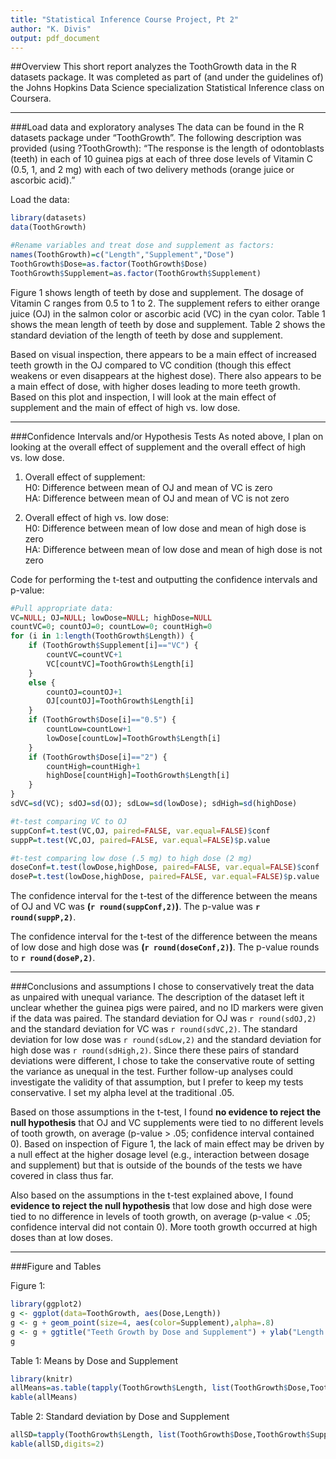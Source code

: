 ```yaml
---
title: "Statistical Inference Course Project, Pt 2"
author: "K. Divis"
output: pdf_document
---
```


##Overview
This short report analyzes the ToothGrowth data in the R datasets package. It was completed as part of (and under the guidelines of) the Johns Hopkins Data Science specialization Statistical Inference class on Coursera.

***

###Load data and exploratory analyses
The data can be found in the R datasets package under "ToothGrowth". The following description was provided (using ?ToothGrowth): "The response is the length of odontoblasts (teeth) in each of 10 guinea pigs at each of three dose levels of Vitamin C (0.5, 1, and 2 mg) with each of two delivery methods (orange juice or ascorbic acid)."  

Load the data:

```r
library(datasets)
data(ToothGrowth)

#Rename variables and treat dose and supplement as factors:
names(ToothGrowth)=c("Length","Supplement","Dose")
ToothGrowth$Dose=as.factor(ToothGrowth$Dose)
ToothGrowth$Supplement=as.factor(ToothGrowth$Supplement)

```  

Figure 1 shows length of teeth by dose and supplement. The dosage of Vitamin C ranges from 0.5 to 1 to 2. The supplement refers to either orange juice (OJ) in the salmon color or ascorbic acid (VC) in the cyan color. 
Table 1 shows the mean length of teeth by dose and supplement. Table 2 shows the standard deviation of the length of teeth by dose and supplement.  

Based on visual inspection, there appears to be a main effect of increased teeth growth in the OJ compared to VC condition (though this effect weakens or even disappears at the highest dose). There also appears to be a main effect of dose, with higher doses leading to more teeth growth. Based on this plot and inspection, I will look at the main effect of supplement and the main of effect of high vs. low dose.  

***
###Confidence Intervals and/or Hypothesis Tests
As noted above, I plan on looking at the overall effect of supplement and the overall effect of high vs. low dose.  
  
  1. Overall effect of supplement:  
  H0: Difference between mean of OJ and mean of VC is zero  
  HA: Difference between mean of OJ and mean of VC is not zero  
  
  2. Overall effect of high vs. low dose:  
  H0: Difference between mean of low dose and mean of high dose is zero  
  HA: Difference between mean of low dose and mean of high dose is not zero

Code for performing the t-test and outputting the confidence intervals and p-value:
```r
#Pull appropriate data:
VC=NULL; OJ=NULL; lowDose=NULL; highDose=NULL
countVC=0; countOJ=0; countLow=0; countHigh=0
for (i in 1:length(ToothGrowth$Length)) {
    if (ToothGrowth$Supplement[i]=="VC") {
        countVC=countVC+1
        VC[countVC]=ToothGrowth$Length[i]
    }
    else {
        countOJ=countOJ+1
        OJ[countOJ]=ToothGrowth$Length[i]
    }
    if (ToothGrowth$Dose[i]=="0.5") {
        countLow=countLow+1
        lowDose[countLow]=ToothGrowth$Length[i]
    }
    if (ToothGrowth$Dose[i]=="2") {
        countHigh=countHigh+1
        highDose[countHigh]=ToothGrowth$Length[i]
    }
}
sdVC=sd(VC); sdOJ=sd(OJ); sdLow=sd(lowDose); sdHigh=sd(highDose)

#t-test comparing VC to OJ
suppConf=t.test(VC,OJ, paired=FALSE, var.equal=FALSE)$conf
suppP=t.test(VC,OJ, paired=FALSE, var.equal=FALSE)$p.value

#t-test comparing low dose (.5 mg) to high dose (2 mg)
doseConf=t.test(lowDose,highDose, paired=FALSE, var.equal=FALSE)$conf
doseP=t.test(lowDose,highDose, paired=FALSE, var.equal=FALSE)$p.value
```

The confidence interval for the t-test of the difference between the means of OJ and VC was **(`r round(suppConf,2)`)**. The p-value was **`r round(suppP,2)`**.  

The confidence interval for the t-test of the difference between the means of low dose and high dose was **(`r round(doseConf,2)`)**. The p-value rounds to **`r round(doseP,2)`**.

***

###Conclusions and assumptions
I chose to conservatively treat the data as unpaired with unequal variance. The description of the dataset left it unclear whether the guinea pigs were paired, and no ID markers were given if the data was paired. The standard deviation for OJ was `r round(sdOJ,2)` and the standard deviation for VC was `r round(sdVC,2)`. The standard deviation for low dose was `r round(sdLow,2)` and the standard deviation for high dose was `r round(sdHigh,2)`. Since there these pairs of standard deviations were different, I chose to take the conservative route of setting the variance as unequal in the test. Further follow-up analyses could investigate the validity of that assumption, but I prefer to keep my tests conservative. I set my alpha level at the traditional .05.   

Based on those assumptions in the t-test, I found **no evidence to reject the null hypothesis** that OJ and VC supplements were tied to no different levels of tooth growth, on average (p-value > .05; confidence interval contained 0). Based on inspection of Figure 1, the lack of main effect may be driven by a null effect at the higher dosage level (e.g., interaction between dosage and supplement) but that is outside of the bounds of the tests we have covered in class thus far.  

Also based on the assumptions in the t-test explained above, I found **evidence to reject the null hypothesis** that low dose and high dose were tied to no difference in levels of tooth growth, on average (p-value < .05; confidence interval did not contain 0). More tooth growth occurred at high doses than at low doses.

***

###Figure and Tables

Figure 1:
```r
library(ggplot2)
g <- ggplot(data=ToothGrowth, aes(Dose,Length))
g <- g + geom_point(size=4, aes(color=Supplement),alpha=.8) 
g <- g + ggtitle("Teeth Growth by Dose and Supplement") + ylab("Length of Teeth") + xlab("Dose in mg")
g
```


Table 1: Means by Dose and Supplement
```r
library(knitr)
allMeans=as.table(tapply(ToothGrowth$Length, list(ToothGrowth$Dose,ToothGrowth$Supplement), mean))
kable(allMeans)
```


Table 2: Standard deviation by Dose and Supplement
```r
allSD=tapply(ToothGrowth$Length, list(ToothGrowth$Dose,ToothGrowth$Supplement), sd)
kable(allSD,digits=2)

```


    
    
    
    
    
    
    
    
    
    




